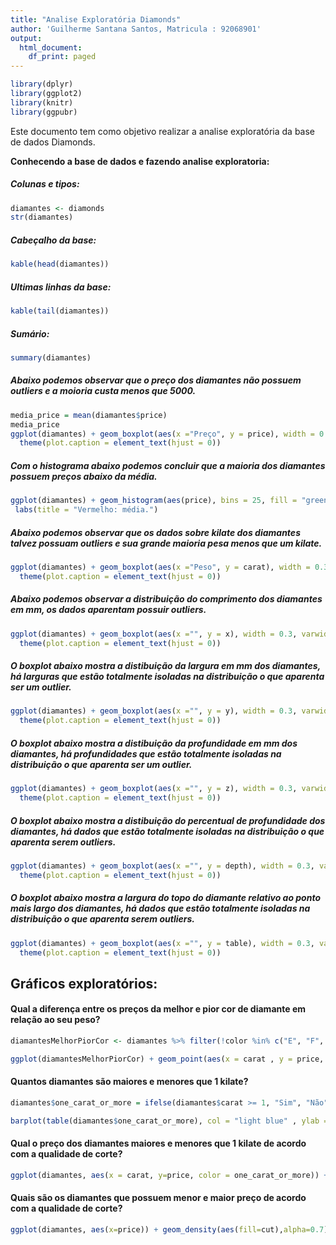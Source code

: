 ```yaml
---
title: "Analise Exploratória Diamonds"
author: 'Guilherme Santana Santos, Matricula : 92068901'
output:
  html_document:
    df_print: paged
---
```


```r
library(dplyr)
library(ggplot2)
library(knitr)
library(ggpubr)
```

  Este documento tem como objetivo realizar a analise exploratória da base de dados Diamonds.

**Conhecendo a base de dados e fazendo analise exploratoria:**

##### Colunas e tipos:
```r
diamantes <- diamonds
str(diamantes)
```
##### Cabeçalho da base:

```r
kable(head(diamantes))
```

##### Ultimas linhas da base:

```r
kable(tail(diamantes))
```

##### Sumário:

```r

summary(diamantes)
```


##### Abaixo podemos observar que o preço dos diamantes não possuem outliers e a moioria custa menos que 5000.



```r
media_price = mean(diamantes$price)
media_price 
ggplot(diamantes) + geom_boxplot(aes(x ="Preço", y = price), width = 0.3, varwidth = F) + labs(y = "Preço dos diamantes", x = "", caption = "Fonte: R GGPLOT") + scale_x_discrete(labels = NULL, breaks = NULL) + labs_pubr() + theme_pubr() +
  theme(plot.caption = element_text(hjust = 0))
```


##### Com o histograma abaixo podemos concluir que a maioria dos diamantes possuem preços abaixo da média.



```r
ggplot(diamantes) + geom_histogram(aes(price), bins = 25, fill = "green", color = "black") + geom_vline(xintercept = mean(diamantes$price), color = "red", lwd = 2) +
 labs(title = "Vermelho: média.")
```


##### Abaixo podemos observar que os dados sobre kilate dos diamantes talvez possuam outliers e sua grande maioria pesa menos que um kilate. 


```r
ggplot(diamantes) + geom_boxplot(aes(x ="Peso", y = carat), width = 0.3, varwidth = F) + labs(y = "Peso dos diamantes", x = "", caption = "Fonte: R GGPLOT") + scale_x_discrete(labels = NULL, breaks = NULL) + labs_pubr() + theme_pubr() +
  theme(plot.caption = element_text(hjust = 0))
```



##### Abaixo podemos observar a distribuição do comprimento dos diamantes em mm, os dados aparentam possuir outliers.



```r
ggplot(diamantes) + geom_boxplot(aes(x ="", y = x), width = 0.3, varwidth = F) + labs(y = "Comprimento em mm", x = "", caption = "Fonte: R GGPLOT") + scale_x_discrete(labels = NULL, breaks = NULL) + labs_pubr() + theme_pubr() +
  theme(plot.caption = element_text(hjust = 0))
```




##### O boxplot abaixo mostra a distibuição da largura em mm dos diamantes, há larguras que estão totalmente isoladas na distribuição o que aparenta ser um outlier. 




```r
ggplot(diamantes) + geom_boxplot(aes(x ="", y = y), width = 0.3, varwidth = F) + labs(y = "Largura em mm", x = "", caption = "Fonte: R GGPLOT") + scale_x_discrete(labels = NULL, breaks = NULL) + labs_pubr() + theme_pubr() +
  theme(plot.caption = element_text(hjust = 0))
```



##### O boxplot abaixo mostra a distibuição da profundidade em mm dos diamantes, há profundidades que estão totalmente isoladas na distribuição o que aparenta ser um outlier. 



```r
ggplot(diamantes) + geom_boxplot(aes(x ="", y = z), width = 0.3, varwidth = F) + labs(y = "Profundidade em mm", x = "", caption = "Fonte: R GGPLOT") + scale_x_discrete(labels = NULL, breaks = NULL) + labs_pubr() + theme_pubr() +
  theme(plot.caption = element_text(hjust = 0))
```



##### O boxplot abaixo mostra a distibuição do percentual de profundidade dos diamantes, há dados que estão totalmente isoladas na distribuição o que aparenta serem  outliers. 



```r
ggplot(diamantes) + geom_boxplot(aes(x ="", y = depth), width = 0.3, varwidth = F) + labs(y = "Percentual de profundidade", x = "", caption = "Fonte: R GGPLOT") + scale_x_discrete(labels = NULL, breaks = NULL) + labs_pubr() + theme_pubr() +
  theme(plot.caption = element_text(hjust = 0))
```


##### O boxplot abaixo mostra a largura do topo do diamante relativo ao ponto mais largo dos diamantes, há dados que estão totalmente isoladas na distribuição o que aparenta serem  outliers.




```r
ggplot(diamantes) + geom_boxplot(aes(x ="", y = table), width = 0.3, varwidth = F) + labs(y = "Largura do topo do diamante relativo ao ponto mais largo", x = "", caption = "Fonte: R GGPLOT") + scale_x_discrete(labels = NULL, breaks = NULL) + labs_pubr() + theme_pubr() +
  theme(plot.caption = element_text(hjust = 0))
```

## **Gráficos exploratórios:**

#### Qual a diferença entre os preços da melhor e pior cor de diamante em relação ao seu peso?

```r
diamantesMelhorPiorCor <- diamantes %>% filter(!color %in% c("E", "F", "G", "H", "I"))

ggplot(diamantesMelhorPiorCor) + geom_point(aes(x = carat , y = price, color = color))
```

#### Quantos diamantes são maiores e menores que 1 kilate?

```r
diamantes$one_carat_or_more = ifelse(diamantes$carat >= 1, "Sim", "Não")

barplot(table(diamantes$one_carat_or_more), col = "light blue" , ylab = "Total de Diamantes", xlab = "Maior que 1 quilate?", ylim=c(0,40000))
```

#### Qual o preço dos diamantes maiores e menores que 1 kilate de acordo com a qualidade de corte?

```r
ggplot(diamantes, aes(x = carat, y=price, color = one_carat_or_more)) + geom_point(alpha=2) + labs(title = "Preço dos diamantes menores e maiores que um Kilate divido por qualidade de corte", x = "Kilates", y= "Preço", color = "1 kilate ou mais? ") + facet_grid(. ~ cut)
```


#### Quais são os diamantes que possuem menor e maior preço de acordo com a qualidade de corte?


```r
ggplot(diamantes, aes(x=price)) + geom_density(aes(fill=cut),alpha=0.7) 
``` 

